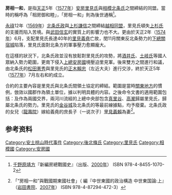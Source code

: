 
'''房相一和'''，是指[[天正_(日本)|天正]]5年（[[1577年|1577年]]）[[安房国|安房]][[里見氏|里見氏]]與[[相模國|相模]][[后北条氏|北条氏]]之間締結的同盟。當時的稱呼為「相房御和睦」，「房相一和」則為後世通稱<ref>[[千野原靖方|千野原靖方]]『新編房總戰國史』（{{tsl|ja|崙書房||崙書房}}出版、[[2000年|2000年]]） ISBN 978-4-8455-1070-2</ref>。

[[永祿|永祿]]12年（[[1569年|1569年]]）[[北條氏政|北条氏政]]與[[上杉謙信|上杉謙信]]之間締結[[越相同盟|越相同盟]]，里見氏頓失[[上杉氏|上杉氏]]的支援而陷入苦境。與[[武田信玄|武田信玄]]的{{tsl|ja|甲房同盟||甲房同盟}}實質上的影響力也不大。更由於天正2年（[[1574年|1574年]]）6月，支配里見氏長達40年的[[里見義堯|里見義堯]]亡故，閏11月關東反北条勢力的[[下总国|下總]][[關宿城|關宿城]]陷落，里見氏面對北条方的軍事壓力愈顯龐大。

在這樣的狀況下，北条氏政並沒有放鬆對里見氏的攻勢，將[[酒井氏|酒井氏]]、[[土岐氏|土岐氏]]等國人眾納入勢力範圍，更南下侵入[[上总国|上總]][[安房國|安房國]]境壓迫里見軍。後來雙方之間進行和議，由北条氏的[[松田憲秀|松田憲秀]]與里見氏的[[正木賴忠|正木賴忠]]（左近大夫）進行交涉，終於天正5年（[[1577年|1577年]]）7月左右和約成立。

合約的主要內容是里見氏與北条氏間領土協定的締結。範圍是當時[[關東地方|關東地方]]的慣例，倣效以國郡作為領土單位，據以判明具體的内容。之後命令文書的適用範圍包括：{{tsl|ja|小櫃川||小櫃川}}及{{tsl|ja|一宮川||一宮川}}作為兩國交界，兩河川流經的上總中央部包含[[真里谷|真里谷]]、[[高瀧|高瀧]]歸屬里見氏，{{tsl|ja|池和田||池和田}}歸屬北条氏的勢力。里見氏的[[金谷城|金谷城]]及北条氏的{{tsl|ja|浦賀城||浦賀城}}等最前線據點，均予廢棄。北条氏政的女兒（[[龍壽院|龍壽院]]）嫁給義堯的庶長子（一说次子）[[里見義賴|里見義賴]]為妻<ref>{{tsl|ja|竹井英文||竹井英文}}「“房相一和”與戰國期東國社會」（{{tsl|ja|佐藤博信||佐藤博信}} 編『中世東國的政治構造 中世東国論:上』（[[岩田書院|岩田書院]]、[[2007年|2007年]]） ISBN 978-4-87294-472-3）</ref>。

==参考资料==
{{reflist}}

[[Category:安土桃山時代事件|Category:安土桃山時代事件]]
[[Category:後北條氏|Category:後北條氏]]
[[Category:里見氏|Category:里見氏]]
[[Category:相模國|Category:相模國]]
[[Category:安房國|Category:安房國]]